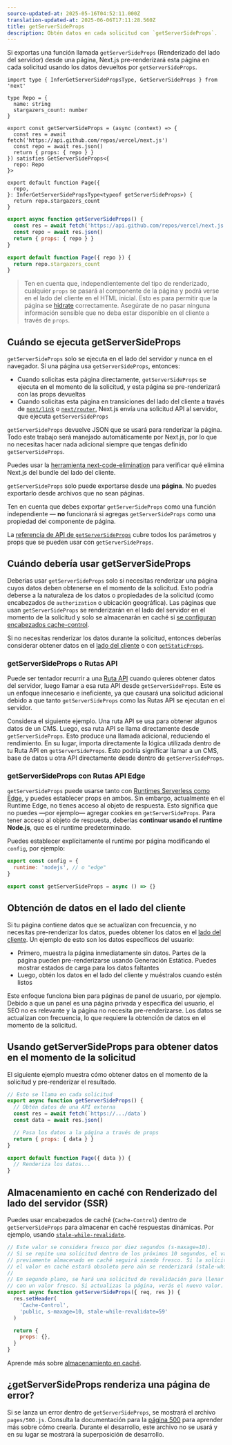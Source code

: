 ```yaml
---
source-updated-at: 2025-05-16T04:52:11.000Z
translation-updated-at: 2025-06-06T17:11:28.560Z
title: getServerSideProps
description: Obtén datos en cada solicitud con `getServerSideProps`.
---
```


Si exportas una función llamada `getServerSideProps` (Renderizado del lado del servidor) desde una página, Next.js pre-renderizará esta página en cada solicitud usando los datos devueltos por `getServerSideProps`.

```tsx filename="pages/index.tsx" switcher
import type { InferGetServerSidePropsType, GetServerSideProps } from 'next'

type Repo = {
  name: string
  stargazers_count: number
}

export const getServerSideProps = (async (context) => {
  const res = await fetch('https://api.github.com/repos/vercel/next.js')
  const repo = await res.json()
  return { props: { repo } }
}) satisfies GetServerSideProps<{
  repo: Repo
}>

export default function Page({
  repo,
}: InferGetServerSidePropsType<typeof getServerSideProps>) {
  return repo.stargazers_count
}
```

```jsx filename="pages/index.js" switcher
export async function getServerSideProps() {
  const res = await fetch('https://api.github.com/repos/vercel/next.js')
  const repo = await res.json()
  return { props: { repo } }
}

export default function Page({ repo }) {
  return repo.stargazers_count
}
```

> Ten en cuenta que, independientemente del tipo de renderizado, cualquier `props` se pasará al componente de la página y podrá verse en el lado del cliente en el HTML inicial. Esto es para permitir que la página se [hidrate](https://react.dev/reference/react-dom/hydrate) correctamente. Asegúrate de no pasar ninguna información sensible que no deba estar disponible en el cliente a través de `props`.

## Cuándo se ejecuta getServerSideProps

`getServerSideProps` solo se ejecuta en el lado del servidor y nunca en el navegador. Si una página usa `getServerSideProps`, entonces:

- Cuando solicitas esta página directamente, `getServerSideProps` se ejecuta en el momento de la solicitud, y esta página se pre-renderizará con las props devueltas
- Cuando solicitas esta página en transiciones del lado del cliente a través de [`next/link`](/docs/pages/api-reference/components/link) o [`next/router`](/docs/pages/api-reference/functions/use-router), Next.js envía una solicitud API al servidor, que ejecuta `getServerSideProps`

`getServerSideProps` devuelve JSON que se usará para renderizar la página. Todo este trabajo será manejado automáticamente por Next.js, por lo que no necesitas hacer nada adicional siempre que tengas definido `getServerSideProps`.

Puedes usar la [herramienta next-code-elimination](https://next-code-elimination.vercel.app/) para verificar qué elimina Next.js del bundle del lado del cliente.

`getServerSideProps` solo puede exportarse desde una **página**. No puedes exportarlo desde archivos que no sean páginas.

Ten en cuenta que debes exportar `getServerSideProps` como una función independiente — **no** funcionará si agregas `getServerSideProps` como una propiedad del componente de página.

La [referencia de API de `getServerSideProps`](/docs/pages/api-reference/functions/get-server-side-props) cubre todos los parámetros y props que se pueden usar con `getServerSideProps`.

## Cuándo debería usar getServerSideProps

Deberías usar `getServerSideProps` solo si necesitas renderizar una página cuyos datos deben obtenerse en el momento de la solicitud. Esto podría deberse a la naturaleza de los datos o propiedades de la solicitud (como encabezados de `authorization` o ubicación geográfica). Las páginas que usan `getServerSideProps` se renderizarán en el lado del servidor en el momento de la solicitud y solo se almacenarán en caché si [se configuran encabezados cache-control](/docs/pages/building-your-application/deploying/production-checklist#caching).

Si no necesitas renderizar los datos durante la solicitud, entonces deberías considerar obtener datos en el [lado del cliente](#fetching-data-on-the-client-side) o con [`getStaticProps`](/docs/pages/building-your-application/data-fetching/get-static-props).

### getServerSideProps o Rutas API

Puede ser tentador recurrir a una [Ruta API](/docs/pages/building-your-application/routing/api-routes) cuando quieres obtener datos del servidor, luego llamar a esa ruta API desde `getServerSideProps`. Este es un enfoque innecesario e ineficiente, ya que causará una solicitud adicional debido a que tanto `getServerSideProps` como las Rutas API se ejecutan en el servidor.

Considera el siguiente ejemplo. Una ruta API se usa para obtener algunos datos de un CMS. Luego, esa ruta API se llama directamente desde `getServerSideProps`. Esto produce una llamada adicional, reduciendo el rendimiento. En su lugar, importa directamente la lógica utilizada dentro de tu Ruta API en `getServerSideProps`. Esto podría significar llamar a un CMS, base de datos u otra API directamente desde dentro de `getServerSideProps`.

### getServerSideProps con Rutas API Edge

`getServerSideProps` puede usarse tanto con [Runtimes Serverless como Edge](/docs/pages/building-your-application/rendering/edge-and-nodejs-runtimes), y puedes establecer props en ambos. Sin embargo, actualmente en el Runtime Edge, no tienes acceso al objeto de respuesta. Esto significa que no puedes —por ejemplo— agregar cookies en `getServerSideProps`. Para tener acceso al objeto de respuesta, deberías **continuar usando el runtime Node.js**, que es el runtime predeterminado.

Puedes establecer explícitamente el runtime por página modificando el `config`, por ejemplo:

```jsx filename="pages/index.js"
export const config = {
  runtime: 'nodejs', // o "edge"
}

export const getServerSideProps = async () => {}
```

## Obtención de datos en el lado del cliente

Si tu página contiene datos que se actualizan con frecuencia, y no necesitas pre-renderizar los datos, puedes obtener los datos en el [lado del cliente](/docs/pages/building-your-application/data-fetching/client-side). Un ejemplo de esto son los datos específicos del usuario:

- Primero, muestra la página inmediatamente sin datos. Partes de la página pueden pre-renderizarse usando Generación Estática. Puedes mostrar estados de carga para los datos faltantes
- Luego, obtén los datos en el lado del cliente y muéstralos cuando estén listos

Este enfoque funciona bien para páginas de panel de usuario, por ejemplo. Debido a que un panel es una página privada y específica del usuario, el SEO no es relevante y la página no necesita pre-renderizarse. Los datos se actualizan con frecuencia, lo que requiere la obtención de datos en el momento de la solicitud.

## Usando getServerSideProps para obtener datos en el momento de la solicitud

El siguiente ejemplo muestra cómo obtener datos en el momento de la solicitud y pre-renderizar el resultado.

```jsx
// Esto se llama en cada solicitud
export async function getServerSideProps() {
  // Obtén datos de una API externa
  const res = await fetch(`https://.../data`)
  const data = await res.json()

  // Pasa los datos a la página a través de props
  return { props: { data } }
}

export default function Page({ data }) {
  // Renderiza los datos...
}
```

## Almacenamiento en caché con Renderizado del lado del servidor (SSR)

Puedes usar encabezados de caché (`Cache-Control`) dentro de `getServerSideProps` para almacenar en caché respuestas dinámicas. Por ejemplo, usando [`stale-while-revalidate`](https://web.dev/stale-while-revalidate/).

```jsx
// Este valor se considera fresco por diez segundos (s-maxage=10).
// Si se repite una solicitud dentro de los próximos 10 segundos, el valor
// previamente almacenado en caché seguirá siendo fresco. Si la solicitud se repite antes de 59 segundos,
// el valor en caché estará obsoleto pero aún se renderizará (stale-while-revalidate=59).
//
// En segundo plano, se hará una solicitud de revalidación para llenar la caché
// con un valor fresco. Si actualizas la página, verás el nuevo valor.
export async function getServerSideProps({ req, res }) {
  res.setHeader(
    'Cache-Control',
    'public, s-maxage=10, stale-while-revalidate=59'
  )

  return {
    props: {},
  }
}
```

Aprende más sobre [almacenamiento en caché](/docs/pages/building-your-application/deploying/production-checklist#caching).

## ¿getServerSideProps renderiza una página de error?

Si se lanza un error dentro de `getServerSideProps`, se mostrará el archivo `pages/500.js`. Consulta la documentación para la [página 500](/docs/pages/building-your-application/routing/custom-error#500-page) para aprender más sobre cómo crearla. Durante el desarrollo, este archivo no se usará y en su lugar se mostrará la superposición de desarrollo.